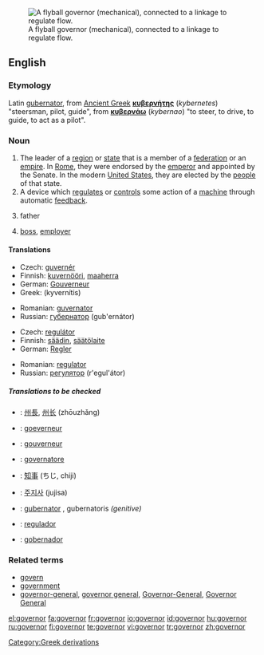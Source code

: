 [[Image:Centrifugal governor.png|thumb|right|A flyball governor (mechanical), connected to a linkage to regulate flow.]]
==English==

===Etymology===
[[Category:Greek derivations]]
Latin [[gubernator]], from [[Ancient Greek]] '''[[κυβερνήτης]]''' (''kybernetes'') "steersman, pilot, guide", from '''[[κυβερνάω]]''' (''kybernao'') "to steer, to drive, to guide, to act as a pilot".

===Noun===
{{en-noun}}

#The leader of a [[region]] or [[state]] that is a member of a [[federation]] or an [[empire]].  In [[Roman Empire|Rome]], they were endorsed by the [[emperor]] and appointed by the Senate.  In the modern [[United States]], they are elected by the [[people]] of that state.
#A device which [[regulate]]s or [[control]]s some action of a [[machine]] through automatic [[feedback]].
#{{informal}} father
#{{informal}} [[boss]], [[employer]]

====Translations====
{{trans-top|leader of a region or state}}
*Czech: [[guvernér]] {{m}}
*Finnish: [[kuvernööri]], [[maaherra]]
*German: [[Gouverneur]] {{m}}
*Greek: {{t|el|κυβερνήτης|m|}} (kyvernítis)
{{trans-mid}}
*Romanian: [[guvernator]] {{n}}
*Russian: [[губернатор]] (gub'ernátor) {{m}}
{{trans-bottom}}

{{trans-top|device which regulates or controls}}
*Czech: [[regulátor]] {{m}}
*Finnish: [[säädin]], [[säätölaite]]
*German: [[Regler]] {{m}}
{{trans-mid}}
*Romanian: [[regulator]] {{m}}
*Russian: [[регулятор]] (r'egul'átor) {{m}}
{{trans-bottom}}

=====Translations to be checked=====
{{checktrans-top}}
*{{ttbc|Chinese}}: [[州長]], [[州长]] (zhōuzhǎng)
*{{ttbc|Dutch}}: [[goeverneur]] {{m}}
*{{ttbc|French}}: [[gouverneur]] {{m}}
*{{ttbc|Italian}}: [[governatore]] {{m}}
*{{ttbc|Japanese}}: [[知事]] (ちじ, chiji)
*{{ttbc|Korean}}: [[주지사]] (jujisa)
*{{ttbc|Latin}}: [[gubernator]] {{m}}, gubernatoris ''(genitive)''
*{{ttbc|Portuguese}}: [[regulador]] {{m}}
*{{ttbc|Spanish}}: [[gobernador]] {{m}}
{{checktrans-bottom}}

===Related terms===
*[[govern]]
*[[government]]
*[[governor-general]], [[governor general]], [[Governor-General]], [[Governor General]]

[[el:governor]]
[[fa:governor]]
[[fr:governor]]
[[io:governor]]
[[id:governor]]
[[hu:governor]]
[[ru:governor]]
[[fi:governor]]
[[te:governor]]
[[vi:governor]]
[[tr:governor]]
[[zh:governor]]
